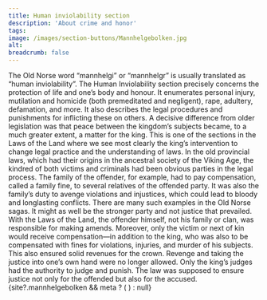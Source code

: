 ```yaml
---
title: Human inviolability section
description: 'About crime and honor'
tags:
image: /images/section-buttons/Mannhelgebolken.jpg
alt: 
breadcrumb: false
---
```



<SitatHero 
    title= 'From the Human inviolability section'
    ingress='“… the laws punish …”'  
    footer='Human Inviolability section, chapter 17'
/>

<Spacer height={10} />

<Container stil="firstletter text-left text-xl" columns='2' margin={0}>
    The Old Norse word “mannhelgi” or “mannhelgr” is usually translated as “human inviolability”. 
    The Human Inviolability section precisely concerns the protection of life and one’s body and honour. 
    It enumerates personal injury, mutilation and homicide (both premeditated and negligent), rape, adultery, defamation, and more. 
    It also describes the legal procedures and punishments for inflicting these on others. 
    A decisive difference from older legislation was that peace between the kingdom’s subjects became, to a much greater extent, a matter for the king. 
    This is one of the sections in the Laws of the Land where we see most clearly the king’s intervention to change legal practice and the understanding of laws. 
    In the old provincial laws, which had their origins in the ancestral society of the Viking Age, the kindred of both victims and criminals had been obvious parties in the legal process. 
    The family of the offender, for example, had to pay compensation, called a family fine, to several relatives of the offended party. 
    It was also the family’s duty to avenge violations and injustices, which could lead to bloody and longlasting conflicts. 
    There are many such examples in the Old Norse sagas. 
    It might as well be the stronger party and not justice that prevailed. 
    With the Laws of the Land, the offender himself, not his family or clan, was responsible for making amends. 
    Moreover, only the victim or next of kin would receive compensation—in addition to the king, who was also to be compensated with fines for violations, injuries, and murder of his subjects. 
    This also ensured solid revenues for the crown. 
    Revenge and taking the justice into one’s own hand were no longer allowed. 
    Only the king’s judges had the authority to judge and punish. 
    The law was supposed to ensure justice not only for the offended but also for the accused.
</Container>

<Container>
    <Spacer height={10}/>
    {site?.mannhelgebolken && meta ? (
    <SubTextsCards items={site.mannhelgebolken} meta={meta}  />
  ) : null}
</Container>
